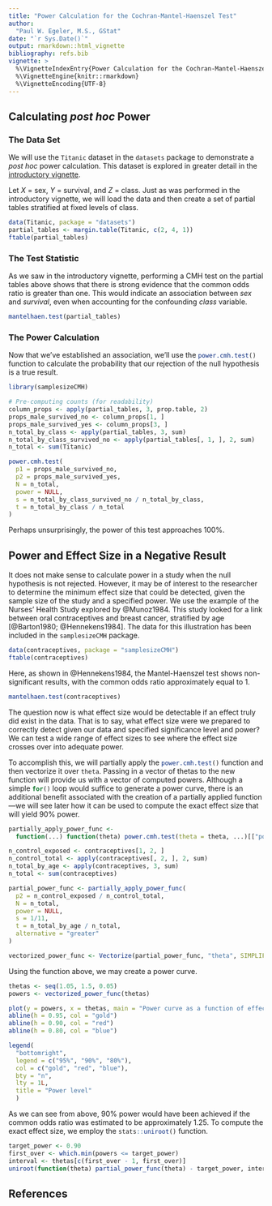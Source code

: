 ```yaml
---
title: "Power Calculation for the Cochran-Mantel-Haenszel Test"
author:
  "Paul W. Egeler, M.S., GStat"
date: "`r Sys.Date()`"
output: rmarkdown::html_vignette
bibliography: refs.bib
vignette: >
  %\VignetteIndexEntry{Power Calculation for the Cochran-Mantel-Haenszel Test}
  %\VignetteEngine{knitr::rmarkdown}
  %\VignetteEncoding{UTF-8}
---
```

## Calculating *post hoc* Power

### The Data Set

We will use the `Titanic`{.r} dataset in the `datasets`{.r} package to demonstrate a *post hoc* power calculation. This dataset is explored in greater detail in the [introductory vignette](samplesizeCMH-introduction.html).

Let $X$ = sex, $Y$ = survival, and $Z$ = class. Just as was performed in the introductory vignette, we will load the data and then create a set of partial tables stratified at fixed levels of class.

```r
data(Titanic, package = "datasets")
partial_tables <- margin.table(Titanic, c(2, 4, 1))
ftable(partial_tables)
```

### The Test Statistic

As we saw in the introductory vignette, performing a CMH test on the partial
tables above shows that there is strong evidence that the common odds ratio is
greater than one. This would indicate an association between *sex* and
*survival*, even when accounting for the confounding *class* variable.

```r
mantelhaen.test(partial_tables)
```

### The Power Calculation

Now that we've established an association, we'll use the `power.cmh.test()`{.r} function to calculate the probability that our rejection of the null hypothesis is a true result.

```r
library(samplesizeCMH)

# Pre-computing counts (for readability)
column_props <- apply(partial_tables, 3, prop.table, 2)
props_male_survived_no <- column_props[1, ]
props_male_survived_yes <- column_props[3, ]
n_total_by_class <- apply(partial_tables, 3, sum)
n_total_by_class_survived_no <- apply(partial_tables[, 1, ], 2, sum)
n_total <- sum(Titanic)

power.cmh.test(
  p1 = props_male_survived_no,
  p2 = props_male_survived_yes,
  N = n_total,
  power = NULL,
  s = n_total_by_class_survived_no / n_total_by_class,
  t = n_total_by_class / n_total
)

```

Perhaps unsurprisingly, the power of this test approaches 100%.

## Power and Effect Size in a Negative Result

It does not make sense to calculate power in a study when the null hypothesis is not rejected. However, it may be of interest to the researcher to determine the minimum effect size that could be detected, given the sample size of the study and a specified power. We use the example of the Nurses' Health Study explored by @Munoz1984. This study looked for a link between oral contraceptives and breast cancer, stratified by age [@Barton1980; @Hennekens1984]. The data for this illustration has been included in the `samplesizeCMH` package.

```r
data(contraceptives, package = "samplesizeCMH")
ftable(contraceptives)
```

Here, as shown in @Hennekens1984, the Mantel-Haenszel test shows non-significant results, with the common odds ratio approximately equal to 1.

```r
mantelhaen.test(contraceptives)
```

The question now is what effect size would be detectable if an effect truly did
exist in the data. That is to say, what effect size were we prepared to
correctly detect given our data and specified significance level and power? We
can test a wide range of effect sizes to see where the effect size
crosses over into adequate power.

To accomplish this, we will partially apply the `power.cmh.test()`{.r} function
and then vectorize it over `theta`. Passing in a vector of thetas to the new
function will provide us with a vector of computed powers. Although a simple
`for()`{.r} loop would suffice to generate a power curve, there is an additional
benefit associated with the creation of a partially applied function---we will
see later how it can be used to compute the exact effect size that will yield
90% power.

```r
partially_apply_power_func <-
  function(...) function(theta) power.cmh.test(theta = theta, ...)[["power"]]

n_control_exposed <- contraceptives[1, 2, ]
n_control_total <- apply(contraceptives[, 2, ], 2, sum)
n_total_by_age <- apply(contraceptives, 3, sum)
n_total <- sum(contraceptives)

partial_power_func <- partially_apply_power_func(
  p2 = n_control_exposed / n_control_total,
  N = n_total,
  power = NULL,
  s = 1/11,
  t = n_total_by_age / n_total,
  alternative = "greater"
)

vectorized_power_func <- Vectorize(partial_power_func, "theta", SIMPLIFY = TRUE)
```

Using the function above, we may create a power curve.

```r
thetas <- seq(1.05, 1.5, 0.05)
powers <- vectorized_power_func(thetas)

plot(y = powers, x = thetas, main = "Power curve as a function of effect size")
abline(h = 0.95, col = "gold")
abline(h = 0.90, col = "red")
abline(h = 0.80, col = "blue")

legend(
  "bottomright", 
  legend = c("95%", "90%", "80%"), 
  col = c("gold", "red", "blue"),
  bty = "n",
  lty = 1L,
  title = "Power level"
  )
```

As we can see from above, 90% power would have been achieved if the common odds
ratio was estimated to be approximately 1.25. To compute the exact effect size,
we employ the `stats::uniroot()`{.r} function.

```r
target_power <- 0.90
first_over <- which.min(powers <= target_power)
interval <- thetas[c(first_over - 1, first_over)]
uniroot(function(theta) partial_power_func(theta) - target_power, interval)$root
```


## References
